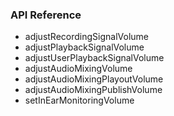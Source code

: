 <PlatformWrapper platform="android">

### API Reference

- <Link to="{{Global.API_REF_ANDROID_ROOT_VOICE_SDK}}/class_irtcengine.html#api_adjustrecordingsignalvolume">adjustRecordingSignalVolume</Link>

- <Link to="{{Global.API_REF_ANDROID_ROOT_VOICE_SDK}}/class_irtcengine.html#api_adjustplaybacksignalvolume">adjustPlaybackSignalVolume</Link>

- <Link to="{{Global.API_REF_ANDROID_ROOT_VOICE_SDK}}/class_irtcengine.html#api_adjustuserplaybacksignalvolume">adjustUserPlaybackSignalVolume</Link>

- <Link to="{{Global.API_REF_ANDROID_ROOT_VOICE_SDK}}/class_irtcengine.html#api_adjustaudiomixingvolume">adjustAudioMixingVolume</Link>

- <Link to="{{Global.API_REF_ANDROID_ROOT_VOICE_SDK}}/class_irtcengine.html#api_adjustaudiomixingplayoutvolume">adjustAudioMixingPlayoutVolume</Link>

- <Link to="{{Global.API_REF_ANDROID_ROOT_VOICE_SDK}}/class_irtcengine.html#api_adjustaudiomixingpublishvolume">adjustAudioMixingPublishVolume</Link>

- <Link to="{{Global.API_REF_ANDROID_ROOT_VOICE_SDK}}/class_irtcengine.html#api_setinearmonitoringvolume">setInEarMonitoringVolume</Link>

</PlatformWrapper>
